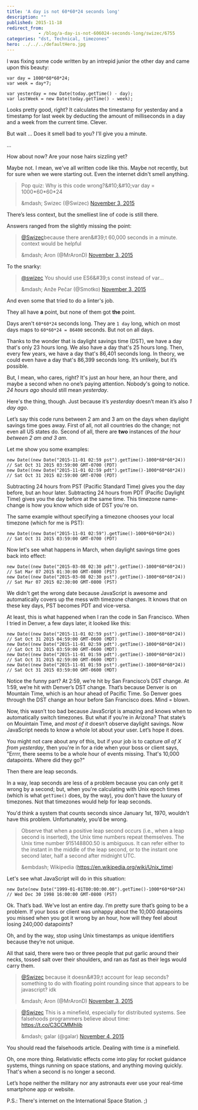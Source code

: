 ```yaml
---
title: 'A day is not 60*60*24 seconds long'
description: ""
published: 2015-11-18
redirect_from: 
            - /blog/a-day-is-not-606024-seconds-long/swizec/6755
categories: "dst, Technical, timezones"
hero: ../../../defaultHero.jpg
---
```

I was fixing some code written by an intrepid junior the other day and came upon this beauty:



```
var day = 1000*60*60*24;
var week = day*7;

var yesterday = new Date(today.getTime() - day);
var lastWeek = new Date(today.getTime() - week);
```



Looks pretty good, right? It calculates the timestamp for yesterday and a timestamp for last week by deducting the amount of milliseconds in a day and a week from the current time. Clever.



But wait … Does it smell bad to you? I'll give you a minute.



...



How about now? Are your nose hairs sizzling yet?



Maybe not. I mean, we've all written code like this. Maybe not recently, but for sure when we were starting out. Even the internet didn't smell anything.



> Pop quiz: Why is this code wrong?&amp;#10;&amp;#10;var day = 1000\*60\*60\*24
>
> &amp;mdash; Swizec (@Swizec) [November 3, 2015](https://twitter.com/Swizec/status/661675783199453184)



There’s less context, but the smelliest line of code is still there.



Answers ranged from the slightly missing the point:



> [@Swizec](https://twitter.com/Swizec)because there aren&amp;#39;t 60,000 seconds in a minute. context would be helpful
>
> &amp;mdash; Aron (@MrAronD) [November 3, 2015](https://twitter.com/MrAronD/status/661677631360888832)



To the snarky:



> [@swizec](https://twitter.com/Swizec) You should use ES6&amp;#39;s const instead of var...
>
> &amp;mdash; Anže Pečar (@Smotko) [November 3, 2015](https://twitter.com/Smotko/status/661676777534857217)



And even some that tried to do a linter's job.



They all have **a** point, but none of them got **the** point.



Days aren't `60*60*24` seconds long. They are `1 day` long, which on most days maps to `60*60*24 = 86400` seconds. But not on all days.



Thanks to the wonder that is daylight savings time (DST), we have a day that's only 23 hours long. We also have a day that's 25 hours long. Then, every few years, we have a day that's 86,401 seconds long. In theory, we could even have a day that's 86,399 seconds long. It’s unlikely, but it’s possible.



But, I mean, who cares, right? It's just an hour here, an hour there, and maybe a second when no one’s paying attention. Nobody's going to notice. _24 hours ago_ should still mean _yesterday_.



Here's the thing, though. Just because it’s _yesterday_ doesn’t mean it’s also _1 day ago_.



Let’s say this code runs between 2 am and 3 am on the days when daylight savings time goes away. First of all, not all countries do the change; not even all US states do. Second of all, there are **two** instances of _the hour between 2 am and 3 am_.



Let me show you some examples:



```
new Date((new Date("2015-11-01 02:59 pst").getTime()-1000*60*60*24))
// Sat Oct 31 2015 03:59:00 GMT-0700 (PDT)
new Date((new Date("2015-11-01 02:59 pdt").getTime()-1000*60*60*24))
// Sat Oct 31 2015 02:59:00 GMT-0700 (PDT)
```



Subtracting 24 hours from PST (Pacific Standard Time) gives you the day before, but an hour later. Subtracting 24 hours from PDT (Pacific Daylight Time) gives you the day before at the same time. This timezone name-change is how you know which side of DST you're on.



The same example without specifying a timezone chooses your local timezone (which for me is PST):



```
new Date((new Date("2015-11-01 02:59").getTime()-1000*60*60*24))
// Sat Oct 31 2015 03:59:00 GMT-0700 (PDT)
```



Now let's see what happens in March, when daylight savings time goes back into effect:



```
new Date((new Date("2015-03-08 02:30 pdt").getTime()-1000*60*60*24))
// Sat Mar 07 2015 01:30:00 GMT-0800 (PST)
new Date((new Date("2015-03-08 02:30 pst").getTime()-1000*60*60*24))
// Sat Mar 07 2015 02:30:00 GMT-0800 (PST)
```



We didn't get the wrong date because JavaScript is awesome and automatically covers up the mess with timezone changes. It knows that on these key days, PST becomes PDT and vice-versa.



At least, this is what happened when I ran the code in San Francisco. When I tried in Denver, a few days later, it looked like this:



```
new Date((new Date("2015-11-01 02:59 pst").getTime()-1000*60*60*24))
// Sat Oct 31 2015 04:59:00 GMT-0600 (MDT)
new Date((new Date("2015-11-01 02:59 pdt").getTime()-1000*60*60*24))
// Sat Oct 31 2015 03:59:00 GMT-0600 (MDT)
new Date((new Date("2015-11-01 01:59 pdt").getTime()-1000*60*60*24))
// Sat Oct 31 2015 02:59:00 GMT-0600 (MDT)
new Date((new Date("2015-11-01 01:59 pst").getTime()-1000*60*60*24))
// Sat Oct 31 2015 03:59:00 GMT-0600 (MDT)
```



Notice the funny part? At 2:59, we’re hit by San Francisco’s DST change. At 1:59, we’re hit with Denver’s DST change. That’s because Denver is on Mountain Time, which is an hour ahead of Pacific Time. So Denver goes through the DST change an hour before San Francisco does. Mind = blown.



Now, this wasn’t too bad because JavaScript is amazing and knows when to automatically switch timezones. But what if you’re in Arizona? That state’s on Mouintain Time, and _most of it_ doesn’t observe daylight savings. Now JavaScript needs to know a whole lot about your user. Let’s hope it does.



You might not care about any of this, but if your job is to capture _all of X from yesterday_, then you're in for a ride when your boss or client says, "Errrr, there seems to be a whole hour of events missing. That's 10,000 datapoints. Where did they go?"



Then there are leap seconds.



In a way, leap seconds are less of a problem because you can only get it wrong by a second; but, when you're calculating with Unix epoch times (which is what `getTime()` does, by the way), you don't have the luxury of timezones. Not that timezones would help for leap seconds.



You'd think a system that counts seconds since January 1st, 1970, wouldn't have this problem. Unfortunately, you’d be wrong.



> Observe that when a positive leap second occurs (i.e., when a leap second is inserted), the Unix time numbers repeat themselves. The Unix time number 915148800.50 is ambiguous. It can refer either to the instant in the middle of the leap second, or to the instant one second later, half a second after midnight UTC.
>
>
>
> &embdash; Wikipedia (<https://en.wikipedia.org/wiki/Unix_time>)



Let's see what JavaScript will do in this situation:



```
new Date(new Date("1999-01-01T00:00:00.00").getTime()-1000*60*60*24)
// Wed Dec 30 1998 16:00:00 GMT-0800 (PST)
```



Ok. That’s bad. We've lost an entire day. I’m pretty sure that’s going to be a problem. If your boss or client was unhappy about the 10,000 datapoints you missed when you got it wrong by an hour, how will they feel about losing 240,000 datapoints?



Oh, and by the way, stop using Unix timestamps as unique identifiers because they’re not unique.



All that said, there were two or three people that put garlic around their necks, tossed salt over their shoulders, and ran as fast as their legs would carry them.



> [@Swizec](https://twitter.com/Swizec) because it doesn&amp;#39;t account for leap seconds? something to do with floating point rounding since that appears to be javascript? idk
>
> &amp;mdash; Aron (@MrAronD) [November 3, 2015](https://twitter.com/MrAronD/status/661676799022276608)



> [@Swizec](https://twitter.com/Swizec) This is a minefield, especially for distributed systems. See falsehoods programmers believe about time: <https://t.co/C3CCMMhIib>
>
> &amp;mdash; galar (@galar) [November 4, 2015](https://twitter.com/galar/status/661701633030647809)



You should read the falsehoods article. Dealing with time _is_ a minefield.



Oh, one more thing. Relativistic effects come into play for rocket guidance systems, things running on space stations, and anything moving quickly. That's when a second is no longer a second.



Let’s hope neither the military nor any astronauts ever use your real-time smartphone app or website.



P.S.: There's internet on the International Space Station. ;)